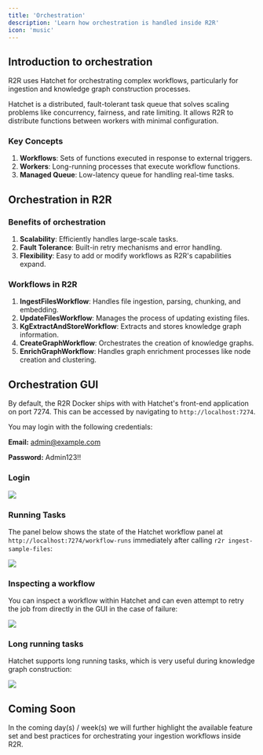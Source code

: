 ```yaml
---
title: 'Orchestration'
description: 'Learn how orchestration is handled inside R2R'
icon: 'music'
---
```


## Introduction to orchestration

R2R uses Hatchet for orchestrating complex workflows, particularly for ingestion and knowledge graph construction processes.

Hatchet is a distributed, fault-tolerant task queue that solves scaling problems like concurrency, fairness, and rate limiting. It allows R2R to distribute functions between workers with minimal configuration.

### Key Concepts

1. **Workflows**: Sets of functions executed in response to external triggers.
2. **Workers**: Long-running processes that execute workflow functions.
3. **Managed Queue**: Low-latency queue for handling real-time tasks.

## Orchestration in R2R


### Benefits of orchestration

1. **Scalability**: Efficiently handles large-scale tasks.
2. **Fault Tolerance**: Built-in retry mechanisms and error handling.
3. **Flexibility**: Easy to add or modify workflows as R2R's capabilities expand.

### Workflows in R2R

1. **IngestFilesWorkflow**: Handles file ingestion, parsing, chunking, and embedding.
2. **UpdateFilesWorkflow**: Manages the process of updating existing files.
3. **KgExtractAndStoreWorkflow**: Extracts and stores knowledge graph information.
4. **CreateGraphWorkflow**: Orchestrates the creation of knowledge graphs.
5. **EnrichGraphWorkflow**: Handles graph enrichment processes like node creation and clustering.


## Orchestration GUI

By default, the R2R Docker ships with with Hatchet's front-end application on port 7274. This can be accessed by navigating to `http://localhost:7274`.

You may login with the following credentials:


<Note>

**Email:** admin@example.com

**Password:** Admin123!!
</Note>

### Login

<Frame caption="Logging into hatchet at http://localhost:7274">
  <img src="../images/hatchet_login.png" />
</Frame>


### Running Tasks

The panel below shows the state of the Hatchet workflow panel at `http://localhost:7274/workflow-runs` immediately after calling `r2r ingest-sample-files`:

<Frame caption="Running workflows at http://localhost:7274/workflow-runs">
  <img src="../images/hatchet_running.png" />
</Frame>


### Inspecting a workflow

You can inspect a workflow within Hatchet and can even attempt to retry the job from directly in the GUI in the case of failure:

<Frame caption="Inspecting a workflow at http://localhost:7274/workflow-runs/274081a8-acfb-4686-84c9-9fd73bc5c7f1?tenant=707d0855-80ab-4e1f-a156-f1c4546cbf52">
  <img src="../images/hatchet_workflow.png" />
</Frame>



### Long running tasks

Hatchet supports long running tasks, which is very useful during knowledge graph construction:

<Frame caption="Worker timeout is set to 60m to support long running tasks like graph construction.">
  <img src="../images/hatchet_long_running.png" />
</Frame>



## Coming Soon

In the coming day(s) / week(s) we will further highlight the available feature set and best practices for orchestrating your ingestion workflows inside R2R. 
